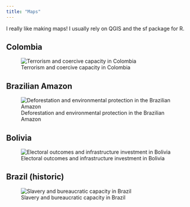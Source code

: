 ```yaml
---
title: "Maps"
---
```


I really like making maps! I usually rely on QGIS and the sf package for R.

::: {.panel-tabset}

## Colombia

![Terrorism and coercive capacity in Colombia](maps/colombia.png)

## Brazilian Amazon

![Deforestation and environmental protection in the Brazilian Amazon](maps/brazil_2.png)

## Bolivia

![Electoral outcomes and infrastructure investment in Bolivia](maps/bolivia.png)

## Brazil (historic)

![Slavery and bureaucratic capacity in Brazil](maps/brazil_1.png)

:::